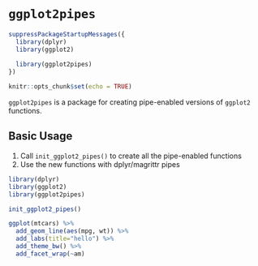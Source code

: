 
`ggplot2pipes`
==============================================================================

```{r setup, include=FALSE}
suppressPackageStartupMessages({
  library(dplyr)
  library(ggplot2)
  
  library(ggplot2pipes)
})

knitr::opts_chunk$set(echo = TRUE)
```


`ggplot2pipes` is a package for creating pipe-enabled versions of `ggplot2` functions.


Basic Usage
------------------------------------------------------------------------------

1. Call `init_ggplot2_pipes()` to create all the pipe-enabled functions
2. Use the new functions with dplyr/magrittr pipes

```{r}
library(dplyr)
library(ggplot2)
library(ggplot2pipes)

init_ggplot2_pipes()

ggplot(mtcars) %>%
  add_geom_line(aes(mpg, wt)) %>%
  add_labs(title="hello") %>%
  add_theme_bw() %>%
  add_facet_wrap(~am)
```


